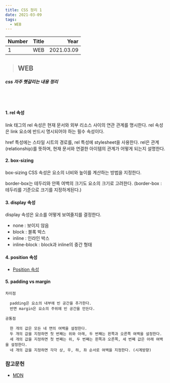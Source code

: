 ```yaml
---
title: CSS 정리 1
date: 2021-03-09
tags:
  - WEB
---
```


| Number | Title                                    | Year |
| ------ | ---------------------------------------- | ---: |
| 1      | WEB | 2021.03.09 |

> ## WEB

##### css 자주 헷갈리는 내용 정리
<br></br>

#### 1. rel 속성
  link 태그의 rel 속성은 현재 문서와 외부 리소스 사이의 연관 관계를 명시한다.
  rel 속성은 link 요소에 반드시 명시되어야 하는 필수 속성이다.

  href 특성에는 스타일 시트의 경로를, rel 특성에 stylesheet을 사용한다. 
  rel은 관계(relationship)를 뜻하며, 현재 문서와 연결한 아이템의 관계가 어떻게 되는지 설명한다. 


#### 2. box-sizing
  box-sizing CSS 속성은 요소의 너비와 높이를 계산하는 방법을 지정한다.

  border-box는 테두리와 안쪽 여백의 크기도 요소의 크기로 고려한다. (border-box : 테두리를 기준으로 크기를 지정하게된다.)


#### 3. display 속성

  display 속성은 요소를 어떻게 보여줄지를 결정한다.

  - none : 보이지 않음
  - block : 블록 박스
  - inline : 인라인 박스
  - inline-block : block과 inline의 중간 형태


#### 4. position 속성
- [Position 속성](https://developer.mozilla.org/ko/docs/Web/CSS/position)


#### 5. padding vs margin

    차이점

      padding은 요소의 내부에 빈 공간을 추가한다.
      반면 margin은 요소의 주위에 빈 공간을 만든다.

    공통점

      한 개의 값은 모든 네 면의 여백을 설정한다.
      두 개의 값을 지정하면 첫 번째는 위와 아래, 두 번째는 왼쪽과 오른쪽 여백을 설정한다.
      세 개의 값을 지정하면 첫 번째는 위, 두 번째는 왼쪽과 오른쪽, 세 번째 값은 아래 여백을 설정한다.
      네 개의 값을 지정하면 각각 상, 우, 하, 좌 순서로 여백을 지정한다. (시계방향)


### 참고문헌
- [MDN](https://developer.mozilla.org/ko/)